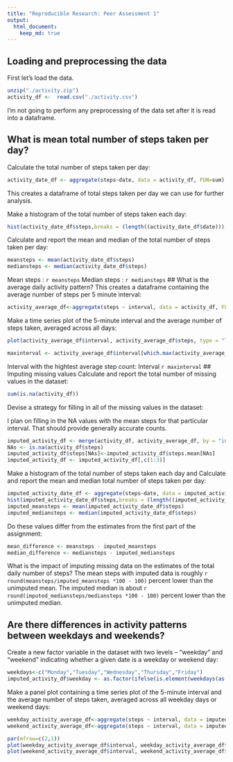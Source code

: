 ```yaml
---
title: "Reproducible Research: Peer Assessment 1"
output: 
  html_document:
    keep_md: true
---
```



## Loading and preprocessing the data
First let's load the data.
```r
unzip("./activity.zip")
activity_df <-  read.csv("./activity.csv")
```
I'm not going to perform any preprocessing of the data set after it is read into a dataframe.

## What is mean total number of steps taken per day?
Calculate the total number of steps taken per day:

```r
activity_date_df <- aggregate(steps~date, data = activity_df, FUN=sum)
```
This creates a dataframe of total steps taken per day we can use for further analysis.

Make a histogram of the total number of steps taken each day:
```r
hist(activity_date_df$steps,breaks = (length((activity_date_df$date))), col = "blue", xlab = "Steps per Day", main = "Histogram of Total Steps by Day")
```

Calculate and report the mean and median of the total number of steps taken per day:
```r
meansteps <- mean(activity_date_df$steps)
mediansteps <- median(activity_date_df$steps)
```
Mean steps : `r meansteps`
Median steps : `r mediansteps`
## What is the average daily activity pattern?
This creates a dataframe containing the average number of steps per 5 minute interval:
```r
activity_average_df<-aggregate(steps ~ interval, data = activity_df, FUN = mean)
```

Make a time series plot of the 5-minute interval and the average number of steps taken, averaged across all days:

```r
plot(activity_average_df$interval, activity_average_df$steps, type = "l", xlab = "5 Minute Interval", ylab= "Number of Steps", main = "Avg Steps per Interval")
```

```r
maxinterval <- activity_average_df$interval[which.max(activity_average_df$steps)]
```
Interval with the hightest average step count: Interval `r maxinterval`
## Imputing missing values
Calculate and report the total number of missing values in the dataset:
```r
sum(is.na(activity_df))
```
Devise a strategy for filling in all of the missing values in the dataset:

I plan on filling in the NA values with the mean steps for that particular interval. That should provide generally accurate counts.

```r
imputed_activity_df <- merge(activity_df, activity_average_df, by = "interval", suffixes=c("",".mean"))
NAs <- is.na(activity_df$steps)
imputed_activity_df$steps[NAs]<-imputed_activity_df$steps.mean[NAs]
imputed_activity_df <- imputed_activity_df[,c(1:3)]
```
Make a histogram of the total number of steps taken each day and Calculate and report the mean and median total number of steps taken per day:
```r
imputed_activity_date_df <- aggregate(steps~date, data = imputed_activity_df, FUN=sum)
hist(imputed_activity_date_df$steps,breaks = (length((imputed_activity_date_df$date))), col = "red", xlab = "Steps per Day", main = "Histogram of Total Steps by Day (missing values replaced by mean of that interval)")
imputed_meansteps <- mean(imputed_activity_date_df$steps)
imputed_mediansteps <- median(imputed_activity_date_df$steps)
```
Do these values differ from the estimates from the first part of the assignment:
```r
mean_difference <- meansteps - imputed_meansteps
median_difference <- mediansteps - imputed_mediansteps
```
What is the impact of imputing missing data on the estimates of the total daily number of steps?
The mean steps with imputed data is roughly `r round(meansteps/imputed_meansteps *100 - 100) ` percent lower than the unimputed mean. The imputed median is about `r round(imputed_mediansteps/mediansteps *100 - 100)` percent lower than the unimputed median.

## Are there differences in activity patterns between weekdays and weekends?
Create a new factor variable in the dataset with two levels – “weekday” and “weekend” indicating whether a given date is a weekday or weekend day:

```r
weekdays<-c("Monday","Tuesday","Wednesday","Thursday","Friday")
imputed_activity_df$weekday <- as.factor(ifelse(is.element(weekdays(as.Date(imputed_activity_df$date)),weekdays), "Weekday", "Weekend"))
```

Make a panel plot containing a time series plot of the 5-minute interval and the average number of steps taken, averaged across all weekday days or weekend days:

```r
weekday_activity_average_df<-aggregate(steps ~ interval, data = imputed_activity_df[imputed_activity_df$weekday == "Weekday",], FUN = mean)
weekend_activity_average_df<-aggregate(steps ~ interval, data = imputed_activity_df[imputed_activity_df$weekday == "Weekend",], FUN = mean)

par(mfrow=c(2,1))
plot(weekday_activity_average_df$interval, weekday_activity_average_df$steps, type = "l", xlab = "5 Minute Interval", ylab= "Number of Steps", main = "Avg Steps per Interval on Weekdays")
plot(weekend_activity_average_df$interval, weekend_activity_average_df$steps, type = "l", xlab = "5 Minute Interval", ylab= "Number of Steps", main = "Avg Steps per Interval on Weekend")
```